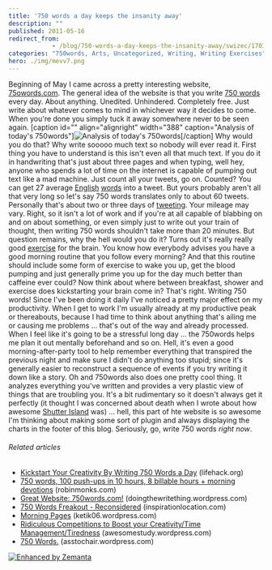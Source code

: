 ```yaml
---
title: '750 words a day keeps the insanity away'
description: ""
published: 2011-05-16
redirect_from: 
            - /blog/750-words-a-day-keeps-the-insanity-away/swizec/1703
categories: "750words, Arts, Uncategorized, Writing, Writing Exercises"
hero: ./img/mevv7.png
---
```


Beginning of May I came across a pretty interesting website, [75owords.com](http://750words.com). The general idea of the website is that you write [750 words](http://750words.com "750 Words") every day. About anything. Unedited. Unhindered. Completely free. Just write about whatever comes to mind in whichever way it decides to come. When you're done you simply tuck it away somewhere never to be seen again. \[caption id="" align="alignright" width="388" caption="Analysis of today's 750words"]![](./img/mevv7.png "Analysis of today's 750words")\[/caption] Why would you do that? Why write sooooo much text so nobody will ever read it. First thing you have to understand is this isn't even all that much text. If you do it in handwriting that's just about three pages and when typing, well hey, anyone who spends a lot of time on the internet is capable of pumping out text like a mad machine. Just count all your tweets, go on. Counted? You can get 27 average [English](http://en.wikipedia.org/wiki/English_language "English language") [words](http://en.wikipedia.org/wiki/Word "Word") into a tweet. But yours probably aren't all that very long so let's say 750 words translates only to about 60 tweets. Personally that's about two or three days of [tweeting](http://twitter.com "Twitter"). Your mileage may vary. Right, so it isn't a lot of work and if you're at all capable of blabbing on and on about something, or even simply just to write out your train of thought, then writing 750 words shouldn't take more than 20 minutes. But question remains, why the hell would you do it? Turns out it's really really good [exercise](http://en.wikipedia.org/wiki/Physical_exercise "Physical exercise") for the brain. You know how everybody advises you have a good morning routine that you follow every morning? And that this routine should include some form of exercise to wake you up, get the blood pumping and just generally prime you up for the day much better than caffeine ever could? Now think about where between breakfast, shower and exercise does kickstarting your brain come in? That's right. Writing 750 words! Since I've been doing it daily I've noticed a pretty major effect on my productivity. When I get to work I'm usually already at my productive peak or thereabouts, because I had time to think about anything that's ailing me or causing me problems ... that's out of the way and already processed. When I feel like it's going to be a stressful long day ... the 750words helps me plan it out mentally beforehand and so on. Hell, it's even a good morning-after-party tool to help remember everything that transpired the previous night and make sure I didn't do anything too stupid; since it's generally easier to reconstruct a sequence of events if you try writing it down like a story. Oh and 750words also does one pretty cool thing. It analyzes everything you've written and provides a very plastic view of things that are troubling you. It's a bit rudimentary so it doesn't always get it perfectly (it thought I was concerned about death when I wrote about how awesome [Shutter Island](http://www.shutterisland.com/ "Shutter Island (film)") was) ... hell, this part of hte website is so awesome I'm thinking about making some sort of plugin and always displaying the charts in the footer of this blog. Seriously, go, write 750 words _right now_.

###### Related articles

-   [Kickstart Your Creativity By Writing 750 Words a Day](http://www.lifehack.org/articles/productivity/kickstart-your-creativity-by-writing-750-words-a-day.html) (lifehack.org)
-   [750 words, 100 push-ups in 10 hours, 8 billable hours + morning devotions](http://robinmonks.com/2011/04/02/750-words-100-push-ups-in-10-hours-8-billable-hours-morning-devotions/) (robinmonks.com)
-   [Great Website: 750words.com!](http://doingthewritething.wordpress.com/2011/02/24/great-website-750words-com/) (doingthewritething.wordpress.com)
-   [750 Words Freakout - Reconsidered](http://inspirationlocation.com/2011/03/06/750-words-freakout-reconsidered/) (inspirationlocation.com)
-   [Morning Pages](http://ketik06.wordpress.com/2011/03/11/morning-pages/) (ketik06.wordpress.com)
-   [Ridiculous Competitions to Boost your Creativity/Time Management/Tiredness](http://awesomestudy.wordpress.com/2011/03/14/ridiculous-competitions-to-boost-your-creativitytime-managementtiredness/) (awesomestudy.wordpress.com)
-   [750 Words.](http://asstochair.wordpress.com/2011/04/20/750-words/) (asstochair.wordpress.com)

[![Enhanced by Zemanta](http://img.zemanta.com/zemified_e.png?x-id=ddd8a961-104b-4400-8693-34c39dde4af0)](http://www.zemanta.com/ "Enhanced by Zemanta")

